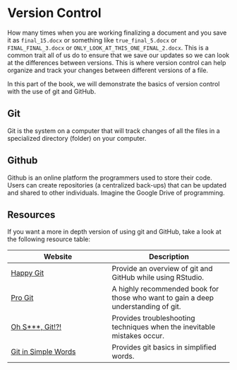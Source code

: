 # Version Control

How many times when you are working finalizing a document and you save it as `final_15.docx` or something like `true_final_5.docx` or `FINAL_FINAL_3.docx` or `ONLY_LOOK_AT_THIS_ONE_FINAL_2.docx`. This is a common trait all of us do to ensure that we save our updates so we can look at the differences between versions. This is where version control can help organize and track your changes between different versions of a file.

In this part of the book, we will demonstrate the basics of version control with the use of git and GitHub.

## Git

Git is the system on a computer that will track changes of all the files in a specialized directory (folder) on your computer.

## Github

Github is an online platform the programmers used to store their code. Users can create repositories (a centralized back-ups) that can be updated and shared to other individuals. Imagine the Google Drive of programming.

## Resources

If you want a more in depth version of using git and GitHub, take a look at the following resource table:

| Website                                                              | Description                                                                       |
|----------------------------------------------------------------------|-----------------------------------------------------------------------------------|
| [Happy Git](https://happygitwithr.com/)                              | Provide an overview of git and GitHub while using RStudio.                        |
| [Pro Git](https://git-scm.com/book/en/v2)                            | A highly recommended book for those who want to gain a deep understanding of git. |
| [Oh S\*\*\*, Git!?!](https://ohshitgit.com/)                         | Provides troubleshooting techniques when the inevitable mistakes occur.           |
| [Git in Simple Words](https://xosh.org/explain-git-in-simple-words/) | Provides git basics in simplified words.                                          |
